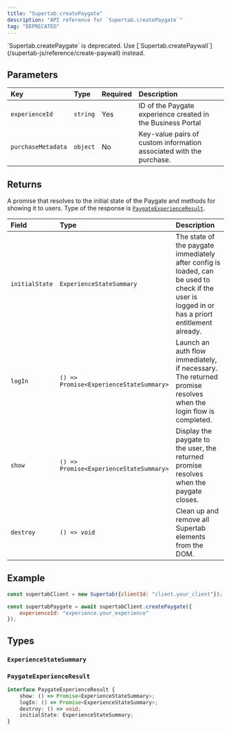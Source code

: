 ```yaml
---
title: "Supertab.createPaygate"
description: "API reference for `Supertab.createPaygate`"
tag: "DEPRECATED"
---
```



<Warning>
`Supertab.createPaygate` is deprecated. Use [`Supertab.createPaywall`](/supertab-js/reference/create-paywall) instead.
</Warning>


## Parameters

| Key                | Type     | Required | Description                                                         |
|:-------------------|:---------|:---------|:--------------------------------------------------------------------|
| `experienceId`     | `string` | Yes      | ID of the Paygate experience created in the Business Portal         |
| `purchaseMetadata` | `object` | No       | Key-value pairs of custom information associated with the purchase. |

## Returns

A promise that resolves to the initial state of the Paygate and methods for showing it to users. Type of the response is [`PaygateExperienceResult`](#paygateexperienceresult).

| Field          | Type                                    | Description                                                                                                                                     |
|:---------------|:----------------------------------------|:------------------------------------------------------------------------------------------------------------------------------------------------|
| `initialState` | `ExperienceStateSummary`                | The state of the paygate immediately after config is loaded, can be used to check if the user is logged in or has a priort entitlement already. |
| `logIn`        | `() => Promise<ExperienceStateSummary>` | Launch an auth flow immediately, if necessary. The returned promise resolves when the login flow is completed.                                  |
| `show`         | `() => Promise<ExperienceStateSummary>` | Display the paygate to the user, the returned promise resolves when the paygate closes.                                                         |
| `destroy`      | `() => void`                            | Clean up and remove all Supertab elements from the DOM.                                                                                         |

## Example

```javascript
const supertabClient = new Supertab({clientId: "client.your_client"});

const supertabPaygate = await supertabClient.createPaygate({
    experienceId: "experience.your_experience"
});
```

## Types

### `ExperienceStateSummary`

<ExperienceStateSummaryTypes />

### `PaygateExperienceResult`

```typescript PaygateExperienceResult type definition
interface PaygateExperienceResult {
    show: () => Promise<ExperienceStateSummary>;
    logIn: () => Promise<ExperienceStateSummary>;
    destroy: () => void;
    initialState: ExperienceStateSummary;
}
```
